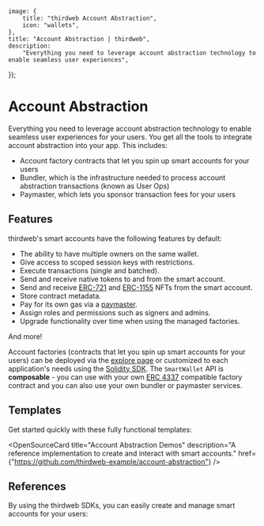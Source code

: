 
	image: {
		title: "thirdweb Account Abstraction",
		icon: "wallets",
	},
	title: "Account Abstraction | thirdweb",
	description:
		"Everything you need to leverage account abstraction technology to enable seamless user experiences",
});

# Account Abstraction

Everything you need to leverage account abstraction technology to enable seamless user experiences for your users. You get all the tools to integrate account abstraction into your app. This includes:

- Account factory contracts that let you spin up smart accounts for your users
- Bundler, which is the infrastructure needed to process account abstraction transactions (known as User Ops)
- Paymaster, which lets you sponsor transaction fees for your users

## Features

thirdweb's smart accounts have the following features by default:

- The ability to have multiple owners on the same wallet.
- Give access to scoped session keys with restrictions.
- Execute transactions (single and batched).
- Send and receive native tokens to and from the smart account.
- Send and receive [ERC-721](/contracts/build/extensions/erc-721/ERC721) and [ERC-1155](/contracts/build/extensions/erc-1155/ERC1155) NFTs from the smart account.
- Store contract metadata.
- Pay for its own gas via a [paymaster](/connect/account-abstraction/how-it-works#paymaster).
- Assign roles and permissions such as signers and admins.
- Upgrade functionality over time when using the managed factories.

And more!

Account factories (contracts that let you spin up smart accounts for your users) can be deployed via the [explore page](https://thirdweb.com/explore) or customized to each application's needs using the [Solidity SDK](/contracts/build/overview). The `SmartWallet` API is **composable** - you can use with your own [ERC 4337](https://eips.ethereum.org/EIPS/eip-4337) compatible factory contract and you can also use your own bundler or paymaster services.

## Templates

Get started quickly with these fully functional templates:

<OpenSourceCard
	title="Account Abstraction Demos"
	description="A reference implementation to create and interact with smart accounts."
	href={"https://github.com/thirdweb-example/account-abstraction"}
/>

## References

By using the thirdweb SDKs, you can easily create and manage smart accounts for your users:

<Grid>
	<SDKCard href="/typescript/v5" title="TypeScript" icon={TypeScriptIcon} />
	<SDKCard href="/unity" title="Unity" icon={UnityIcon} />
</Grid>
